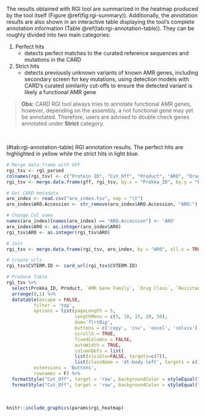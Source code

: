 The results obtained with RGI tool are summarized in the heatmap produced by the tool itself (Figure \@ref(fig:rgi-summary)). Additionally, the annotation results are also shown in an interactive table displaying the tool's complete annotation information (Table \@ref(tab:rgi-annotation-table)). They can be roughly divided into two main categories:

1. Perfect hits
    + detects perfect matches to the curated reference sequences and mutations in the CARD
2. Strict hits
    + detects previously unknown variants of known AMR genes, including secondary screen for key mutations, using detection models with CARD's curated similarity cut-offs to ensure the detected variant is likely a functional AMR gene

> **Obs:** CARD RGI tool always tries to annotate functional AMR genes, however, depending on the assembly, a not functional gene may yet be annotated. Therefore, users are advised to double check genes annotated under **Strict** category.

<br>

<caption>(#tab:rgi-annotation-table) RGI annotation results. The perfect hits are highlighted in yellow while the strict hits in light blue.</caption>
```r
# Merge data.frame with GFF
rgi_tsv <- rgi_parsed
colnames(rgi_tsv) <- c("Protein ID", "Cut_Off", "Product", "ARO", "Drug Class", "Resistance Mechanism", "AMR Gene Family")
rgi_tsv <- merge.data.frame(gff, rgi_tsv, by.x = "Prokka_ID", by.y = "Protein ID", all.y = TRUE, all.x = FALSE)

# Get CARD metadata
aro_index <- read.csv("aro_index.tsv", sep = "\t")
aro_index$ARO.Accession <- str_remove(aro_index$ARO.Accession, "ARO:")

# Change Col name
names(aro_index)[names(aro_index) == "ARO.Accession"] <- 'ARO'
aro_index$ARO <- as.integer(aro_index$ARO)
rgi_tsv$ARO <- as.integer(rgi_tsv$ARO)

# Join
rgi_tsv <- merge.data.frame(rgi_tsv, aro_index, by = "ARO", all.x = TRUE)

# Create urls
rgi_tsv$CVTERM.ID <- card_url(rgi_tsv$CVTERM.ID)

# Produce Table
rgi_tsv %>%
  select(Prokka_ID, Product, `AMR Gene Family`, `Drug Class`, `Resistance Mechanism`, CVTERM.ID, `Query Protein Coordinates`, `Cut_Off`) %>%
  arrange(8,1) %>%
  datatable(escape = FALSE,
          filter = 'top',
          options = list(pageLength = 5,
                         lengthMenu = c(5, 10, 15, 20, 50),
                         dom='flrtBip',
                         buttons = c('copy', 'csv', 'excel', 'colvis'),
                         scrollX = TRUE,
                         fixedColumns = FALSE,
                         autoWidth = TRUE,
                         columnDefs = list(
                         list(visible=FALSE, targets=c(7)),
                         list(className = 'dt-body-left', targets = c(1,2,3,4)))),
          extensions = 'Buttons',
          rownames = F) %>%
  formatStyle("Cut_Off", target = 'row', backgroundColor = styleEqual("Perfect", "lightyellow")) %>%
  formatStyle("Cut_Off", target = 'row', backgroundColor = styleEqual("Strict", "lightblue"))
```
<br>

```r
knitr::include_graphics(params$rgi_heatmap)
```